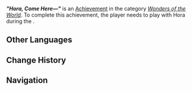 {{Achievement Infobox
|id           = 84578
|order id     = 4102
|category     = Wonders of the World
|description  = You've had a little too much fun with Hora...
|requirements = Play with Hora during ''[[Tending to a Tepetlisaurus: In Need of a Trim]]''.
|primogems    = 5
|tracking     = 
|topic        = 
|type         = Commission
|quest        = 
|hidden       = 1
}}
'''''"Hora, Come Here&mdash;"''''' is an [[Achievement]] in the category ''[[Wonders of the World]]''. To complete this achievement, the player needs to play with Hora during the {{Quest|Tending to a Tepetlisaurus: In Need of a Trim}}.

==Other Languages==
{{Other Languages
|en       = "Hora, Come Here&mdash;"
|zhs      = 「霍莱，过来&mdash;&mdash;」
|zhs_rm   = 
|zht      = 「霍萊，過來&mdash;&mdash;」
|zht_rm   = 
|zh_tl    = 
|ja       = 「ホーリー、おいで&mdash;&mdash;」
|ja_rm    = "Hoorii, Oide{{lmdash}}"
|ja_tl    = "Hora, Come Here{{lmdash}}"
|ko       = 「호레이, 이리 오렴&mdash;&mdash;」
|ko_tl    = 
|es       = ¡Hola, Houra!
|es_tl    = Hello, Houra!
|fr       = « Hora, au pied... »
|fr_tl    = "Hora, Come to Heel..."
|ru       = «Хора, подойди!»
|ru_tl    = "Hora, Come Here!"
|th       = "Hora มานี่สิ..."
|th_rm    = 
|th_tl    = 
|vi       = "Hora, Qua Đây..."
|vi_tl    = 
|de       = „Hora, komm her ...“
|de_tl    = "Hora, Come Here ..."
|id       = "Sini, Hora!"
|id_tl    = "Hora, Come Here!"
|pt       = "Ha'ola, Vem Cá&mdash;"
|pt_tl    = 
|tr       = "Hora, Buraya Gel!"
|tr_tl    = 
|it       = "Hora, vieni qui..."
|it_tl    = 
}}

==Change History==
{{Change History|5.0}}

==Navigation==
{{Achievement Navbox}}